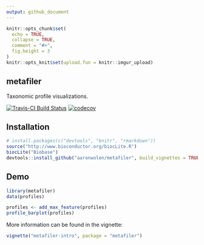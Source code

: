 ```yaml
---
output: github_document
---
```


<!-- README.md is generated from README.Rmd. Please edit that file -->

```r
knitr::opts_chunk$set(
  echo = TRUE,
  collapse = TRUE,
  comment = "#>",
  fig.height = 3
)
knitr::opts_knit$set(upload.fun = knitr::imgur_upload)
```

## metafiler

Taxonomic profile visualizations.

[![Travis-CI Build Status](https://travis-ci.org/aaronwolen/metafiler.svg?branch=master)](https://travis-ci.org/aaronwolen/metafiler)
[![codecov](https://codecov.io/gh/aaronwolen/metafiler/branch/master/graph/badge.svg)](https://codecov.io/gh/aaronwolen/metafiler)

## Installation

```r
# install.packages(c("devtools", "knitr", "rmarkdown"))
source("http://www.bioconductor.org/biocLite.R")
biocLite("Biobase")
devtools::install_github("aaronwolen/metafiler", build_vignettes = TRUE)
```

## Demo

```r
library(metafiler)
data(profiles)
```

```r
profiles <- add_max_feature(profiles)
profile_barplot(profiles)
```

More information can be found in the vignette:

```r
vignette("metafiler-intro", package = "metafiler")
```

